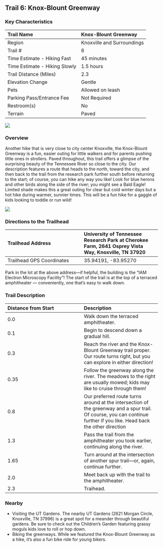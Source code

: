 ## Trail 6: Knox-Blount Greenway


### Key Characteristics

| Trail Name                    | Knox-Blount Greenway       |
|:------------------------------|:---------------------------|
| Region                        | Knoxville and Surroundings |
| Trail \#                      | 6                          |
| Time Estimate - Hiking Fast   | 45 minutes                 |
| Time Estimate - Hiking Slowly | 1.5 hours                  |
| Trail Distance (Miles)        | 2.3                        |
| Elevation Change              | Gentle                     |
| Pets                          | Allowed on leash           |
| Parking Pass/Entrance Fee     | Not Required               |
| Restroom(s)                   | No                         |
| Terrain                       | Paved                      |

![](maps/trail-03-map.jpeg)

### Overview

Another hike that is very close to city center Knoxville, the Knox-Blount Greenway is a fun, easier outing for little walkers and for parents pushing little ones in strollers.
Paved throughout, this trail offers a glimpse of the surprising beauty of the Tennessee River so close to the city.
Our description features a route that heads to the north, toward the city, and then back to the trail from the research park further south before returning to the start; of course, you can hike any way you like!
Look for blue herons and other birds along the side of the river; you might see a Bald Eagle!
Limited shade makes this a great outing for clear but cold winter days but a hot hike during warmer, sunnier times.
This will be a fun hike for a gaggle of kids looking to toddle or run wild!

![](img/trail-06-figure-01.jpg)

### Directions to the Trailhead

| Trailhead Address         | University of Tennessee Research Park at Cherokee Farm, 2641 Osprey Vista Way, Knoxville, TN 37920 |
|:-----------------------------------|:-----------------------------------|
| Trailhead GPS Coordinates | 35.94191, -83.95270                                                                                |

Park in the lot at the above address---if helpful, the building is the "IAM Electron Microscopy Facility"!
The start of the trail is at the top of a terraced amphitheater --- conveniently, one that's easy to walk down.

### Trail Description

| Distance from Start | Description                                                                                                                                                           |
|:-----------------------------------|:-----------------------------------|
| 0.0                 | Walk down the terraced amphitheater.                                                                                                                                  |
| 0.1                 | Begin to descend down a gradual hill.                                                                                                                                 |
| 0.3                 | Reach the river and the Knox-Blount Greenway trail proper. Our route turns right, but you can explore in either direction!                                            |
| 0.35                | Follow the greenway along the river. The meadows to the right are usually mowed; kids may like to cruise through them!                                                |
| 0.8                 | Our preferred route turns around at the intersection of the greenway and a spur trail. Of course, you can continue further if you like. Head back the other direction |
| 1.3                 | Pass the trail from the amphitheater you took earlier, continuing along the river.                                                                                    |
| 1.65                | Turn around at the intersection of another spur trail---or, again, continue further.                                                                                  |
| 2.0                 | Meet back up with the trail to the amphitheater.                                                                                                                      |
| 2.3                 | Traihead.                                                                                                                                                             |

### Nearby

-   Visiting the UT Gardens. The nearby UT Gardens (2621 Morgan Circle, Knoxville, TN 37996) is a great spot for a meander through beautiful gardens. Be sure to check out the Children's Garden featuring grassy moguls kids love to roll or hop down.
-   Biking the greenways. While we featured the Knox-Blount Greenway as a hike, it's also a fun bike ride for young bikers.

